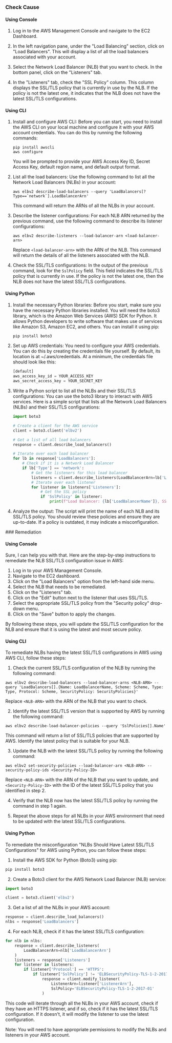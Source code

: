 

<Tabs><Tab title='Cause'>
### Check Cause

#### Using Console

1. Log in to the AWS Management Console and navigate to the EC2 Dashboard. 

2. In the left navigation pane, under the "Load Balancing" section, click on "Load Balancers". This will display a list of all the load balancers associated with your account.

3. Select the Network Load Balancer (NLB) that you want to check. In the bottom panel, click on the "Listeners" tab. 

4. In the "Listeners" tab, check the "SSL Policy" column. This column displays the SSL/TLS policy that is currently in use by the NLB. If the policy is not the latest one, it indicates that the NLB does not have the latest SSL/TLS configurations.

#### Using CLI

1. Install and configure AWS CLI: Before you can start, you need to install the AWS CLI on your local machine and configure it with your AWS account credentials. You can do this by running the following commands:

   ```
   pip install awscli
   aws configure
   ```
   You will be prompted to provide your AWS Access Key ID, Secret Access Key, default region name, and default output format.

2. List all the load balancers: Use the following command to list all the Network Load Balancers (NLBs) in your account:

   ```
   aws elbv2 describe-load-balancers --query 'LoadBalancers[?Type==`network`].LoadBalancerArn'
   ```
   This command will return the ARNs of all the NLBs in your account.

3. Describe the listener configurations: For each NLB ARN returned by the previous command, use the following command to describe its listener configurations:

   ```
   aws elbv2 describe-listeners --load-balancer-arn <load-balancer-arn>
   ```
   Replace `<load-balancer-arn>` with the ARN of the NLB. This command will return the details of all the listeners associated with the NLB.

4. Check the SSL/TLS configurations: In the output of the previous command, look for the `SslPolicy` field. This field indicates the SSL/TLS policy that is currently in use. If the policy is not the latest one, then the NLB does not have the latest SSL/TLS configurations.

#### Using Python

1. Install the necessary Python libraries: Before you start, make sure you have the necessary Python libraries installed. You will need the boto3 library, which is the Amazon Web Services (AWS) SDK for Python. It allows Python developers to write software that makes use of services like Amazon S3, Amazon EC2, and others. You can install it using pip:

   ```python
   pip install boto3
   ```

2. Set up AWS credentials: You need to configure your AWS credentials. You can do this by creating the credentials file yourself. By default, its location is at ~/.aws/credentials. At a minimum, the credentials file should look like this:

   ```python
   [default]
   aws_access_key_id = YOUR_ACCESS_KEY
   aws_secret_access_key = YOUR_SECRET_KEY
   ```

3. Write a Python script to list all the NLBs and their SSL/TLS configurations: You can use the boto3 library to interact with AWS services. Here is a simple script that lists all the Network Load Balancers (NLBs) and their SSL/TLS configurations:

   ```python
   import boto3

   # Create a client for the AWS service
   client = boto3.client('elbv2')

   # Get a list of all load balancers
   response = client.describe_load_balancers()

   # Iterate over each load balancer
   for lb in response['LoadBalancers']:
       # Check if it is a Network Load Balancer
       if lb['Type'] == 'network':
           # Get the listeners for this load balancer
           listeners = client.describe_listeners(LoadBalancerArn=lb['LoadBalancerArn'])
           # Iterate over each listener
           for listener in listeners['Listeners']:
               # Get the SSL policy
               if 'SslPolicy' in listener:
                   print(f"Load Balancer: {lb['LoadBalancerName']}, SSL Policy: {listener['SslPolicy']}")
   ```

4. Analyze the output: The script will print the name of each NLB and its SSL/TLS policy. You should review these policies and ensure they are up-to-date. If a policy is outdated, it may indicate a misconfiguration.

</Tab>

<Tab title='Remediation'>
### Remediation

#### Using Console

Sure, I can help you with that. Here are the step-by-step instructions to remediate the NLB SSL/TLS configuration issue in AWS:

1. Log in to your AWS Management Console.
2. Navigate to the EC2 dashboard.
3. Click on the "Load Balancers" option from the left-hand side menu.
4. Select the NLB that needs to be remediated.
5. Click on the "Listeners" tab.
6. Click on the "Edit" button next to the listener that uses SSL/TLS.
7. Select the appropriate SSL/TLS policy from the "Security policy" drop-down menu.
8. Click on the "Save" button to apply the changes.

By following these steps, you will update the SSL/TLS configuration for the NLB and ensure that it is using the latest and most secure policy.

#### Using CLI

To remediate NLBs having the latest SSL/TLS configurations in AWS using AWS CLI, follow these steps:

1. Check the current SSL/TLS configuration of the NLB by running the following command:

```
aws elbv2 describe-load-balancers --load-balancer-arns <NLB-ARN> --query 'LoadBalancers[].{Name: LoadBalancerName, Scheme: Scheme, Type: Type, Protocol: Scheme, SecurityPolicy: SecurityPolicies}'
```

Replace `<NLB-ARN>` with the ARN of the NLB that you want to check.

2. Identify the latest SSL/TLS version that is supported by AWS by running the following command:

```
aws elbv2 describe-load-balancer-policies --query 'SslPolicies[].Name'
```

This command will return a list of SSL/TLS policies that are supported by AWS. Identify the latest policy that is suitable for your NLB.

3. Update the NLB with the latest SSL/TLS policy by running the following command:

```
aws elbv2 set-security-policies --load-balancer-arn <NLB-ARN> --security-policy-ids <Security-Policy-ID>
```

Replace `<NLB-ARN>` with the ARN of the NLB that you want to update, and `<Security-Policy-ID>` with the ID of the latest SSL/TLS policy that you identified in step 2.

4. Verify that the NLB now has the latest SSL/TLS policy by running the command in step 1 again.

5. Repeat the above steps for all NLBs in your AWS environment that need to be updated with the latest SSL/TLS configurations.

#### Using Python

To remediate the misconfiguration "NLBs Should Have Latest SSL/TLS Configurations" for AWS using Python, you can follow these steps:

1. Install the AWS SDK for Python (Boto3) using pip:

```python
pip install boto3
```

2. Create a Boto3 client for the AWS Network Load Balancer (NLB) service:

```python
import boto3

client = boto3.client('elbv2')
```

3. Get a list of all the NLBs in your AWS account:

```python
response = client.describe_load_balancers()
nlbs = response['LoadBalancers']
```

4. For each NLB, check if it has the latest SSL/TLS configuration:

```python
for nlb in nlbs:
    response = client.describe_listeners(
        LoadBalancerArn=nlb['LoadBalancerArn']
    )
    listeners = response['Listeners']
    for listener in listeners:
        if listener['Protocol'] == 'HTTPS':
            if listener['SslPolicy'] != 'ELBSecurityPolicy-TLS-1-2-2017-01':
                response = client.modify_listener(
                    ListenerArn=listener['ListenerArn'],
                    SslPolicy='ELBSecurityPolicy-TLS-1-2-2017-01'
                )
```

This code will iterate through all the NLBs in your AWS account, check if they have an HTTPS listener, and if so, check if it has the latest SSL/TLS configuration. If it doesn't, it will modify the listener to use the latest configuration.

Note: You will need to have appropriate permissions to modify the NLBs and listeners in your AWS account.


</Tab>
</Tabs>